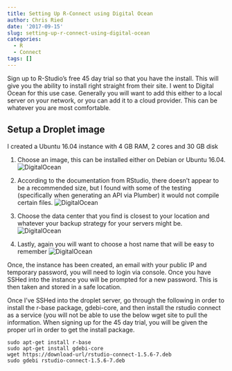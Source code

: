 ```yaml
---
title: Setting Up R-Connect using Digital Ocean
author: Chris Ried
date: '2017-09-15'
slug: setting-up-r-connect-using-digital-ocean
categories:
  - R
  - Connect
tags: []
---
```


Sign up to R-Studio’s free 45 day trial so that you have the install. This will give you the ability to install right straight from their site. 
I went to Digital Ocean for this use case. Generally you will want to add this either to a local server on your network, or you can add it to a cloud provider. 
This can be whatever you are most comfortable.  


## Setup a Droplet image

I created a Ubuntu 16.04 instance with 4 GB RAM, 2 cores  and 30 GB disk 

1. Choose an image, this can be installed either on Debian or Ubuntu 16.04.
![DigitalOcean](../../static/img/SetUpR1.png)

2. According to the documentation from RStudio, there doesn’t appear to be a recommended size, but I found with some of the testing (specifically when generating an API via Plumber) it would not compile certain files. 
![DigitalOcean](../../static/img/SetUpR2.png)

3. Choose the data center that you find is closest to your location and whatever your backup strategy for your servers might be. 
![DigitalOcean](../../static/img/SetUpR3.png)
4. Lastly, again you will want to choose a host name that will be easy to remember 
![DigitalOcean](../../static/img/SetUpR4.png)

Once, the instance has been created, an email with your public IP and temporary password,  you will need to login via console. Once you have SSHed into the instance you will be prompted for a new password. This is then taken and stored in a safe location.

Once I’ve SSHed into the droplet server, go through the following in order to install the r-base package, gdebi-core, and then install the rstudio connect as a service (you will not be able to use the below wget site to pull the information. When signing up for the 45 day trial, you will be given the proper url in order to get the install package.  

```
sudo apt-get install r-base
sudo apt-get install gdebi-core
wget https://download-url/rstudio-connect-1.5.6-7.deb
sudo gdebi rstudio-connect-1.5.6-7.deb
```


